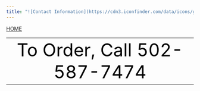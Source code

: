 ```yaml
---
title: "![Contact Information](https://cdn3.iconfinder.com/data/icons/gray-toolbar-3/512/call-512.png)"
---
```

<div id="backhome"><a href="index.html">HOME</a></div>
<table style='margin-left: auto; margin-right: auto; width: 100%'><tr style='text-align: center'><td><font color=black size=36>To Order, Call 502-587-7474</font></td></tr></table>
